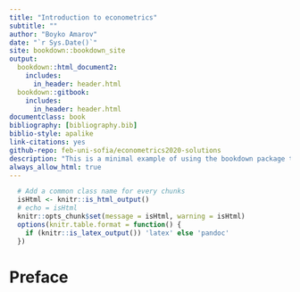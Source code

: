```yaml
--- 
title: "Introduction to econometrics"
subtitle: ""
author: "Boyko Amarov"
date: "`r Sys.Date()`"
site: bookdown::bookdown_site
output:
  bookdown::html_document2:
    includes:
      in_header: header.html
  bookdown::gitbook:
    includes:
      in_header: header.html
documentclass: book
bibliography: [bibliography.bib]
biblio-style: apalike
link-citations: yes
github-repo: feb-uni-sofia/econometrics2020-solutions
description: "This is a minimal example of using the bookdown package to write a book. The output format for this example is bookdown::gitbook."
always_allow_html: true
---
```

  
```r
  # Add a common class name for every chunks
  isHtml <- knitr::is_html_output()
  # echo = isHtml
  knitr::opts_chunk$set(message = isHtml, warning = isHtml)
  options(knitr.table.format = function() {
    if (knitr::is_latex_output()) 'latex' else 'pandoc'
  })
```


# Preface



